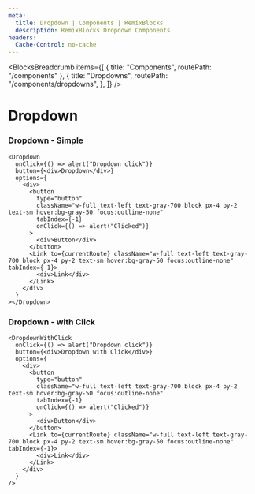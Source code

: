 ```yaml
---
meta:
  title: Dropdown | Components | RemixBlocks
  description: RemixBlocks Dropdown Components
headers:
  Cache-Control: no-cache
---
```



<BlocksBreadcrumb
  items={[
    { title: "Components", routePath: "/components" },
    {
      title: "Dropdowns",
      routePath: "/components/dropdowns",
    },
  ]}
/>

# Dropdown


### Dropdown - Simple

<PreviewDropdownsSimple />

```tsx
<Dropdown
  onClick={() => alert("Dropdown click")}
  button={<div>Dropdown</div>}
  options={
    <div>
      <button
        type="button"
        className="w-full text-left text-gray-700 block px-4 py-2 text-sm hover:bg-gray-50 focus:outline-none"
        tabIndex={-1}
        onClick={() => alert("Clicked")}
      >
        <div>Button</div>
      </button>
      <Link to={currentRoute} className="w-full text-left text-gray-700 block px-4 py-2 text-sm hover:bg-gray-50 focus:outline-none" tabIndex={-1}>
        <div>Link</div>
      </Link>
    </div>
  }
></Dropdown>
```


### Dropdown - with Click

<PreviewDropdownsWithClick />

```tsx
<DropdownWithClick
  onClick={() => alert("Dropdown click")}
  button={<div>Dropdown with Click</div>}
  options={
    <div>
      <button
        type="button"
        className="w-full text-left text-gray-700 block px-4 py-2 text-sm hover:bg-gray-50 focus:outline-none"
        tabIndex={-1}
        onClick={() => alert("Clicked")}
      >
        <div>Button</div>
      </button>
      <Link to={currentRoute} className="w-full text-left text-gray-700 block px-4 py-2 text-sm hover:bg-gray-50 focus:outline-none" tabIndex={-1}>
        <div>Link</div>
      </Link>
    </div>
  }
/>
```
